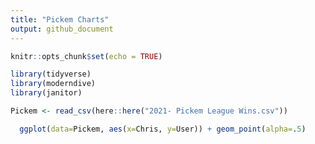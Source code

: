 ```yaml
---
title: "Pickem Charts"
output: github_document
---
```


```r
knitr::opts_chunk$set(echo = TRUE)
```

```r
library(tidyverse)
library(moderndive)
library(janitor)
```

```r
Pickem <- read_csv(here::here("2021- Pickem League Wins.csv"))

```

```r
  ggplot(data=Pickem, aes(x=Chris, y=User)) + geom_point(alpha=.5)

```





